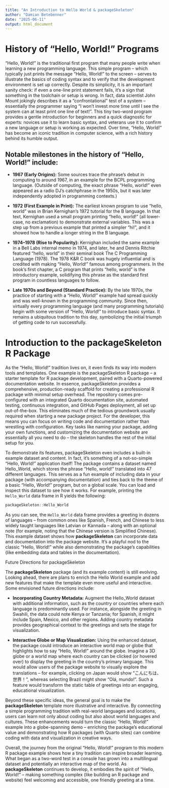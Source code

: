 ```yaml
---
title: "An Introduction to Hello World & packageSkeleton"
author: "Damian Betebenner"
date: "2025-06-11"
output: html_document
---
```


# History of “Hello, World!” Programs

“Hello, World!” is the traditional first program that many people write when learning a new programming language. This simple program – 
which typically just prints the message “Hello, World!” to the screen – serves to illustrate the basics of coding syntax and to verify that 
the development environment is set up correctly. Despite its simplicity, it is an important sanity check: if even a one-line print statement fails, 
it’s a sign that something in the toolchain or setup is wrong. In fact, data scientist John Mount jokingly describes it as a “confrontational” 
test of a system – essentially the programmer saying “I won’t invest more time until I see the system can at least print one line of text!”. 
This tiny two-word program provides a gentle introduction for beginners and a quick diagnostic for experts: novices use it to learn basic syntax,
and veterans use it to confirm a new language or setup is working as expected. Over time, “Hello, World!” has become an iconic tradition in 
computer science, with a rich history behind its humble output.

## Notable milestones in the history of “Hello, World!” include:

* **1967 (Early Origins):** Some sources trace the phrase’s debut in computing to around 1967, in an example for the BCPL programming language.
(Outside of computing, the exact phrase “Hello, world!” even appeared as a radio DJ’s catchphrase in the 1950s, but it was later independently adopted 
in programming contexts.)

* **1972 (First Example in Print):** The earliest known program to use “hello, world” was in Brian Kernighan’s 1972 tutorial for the B language.
In that text, Kernighan used a small program printing “hello, world!” (all lower-case, no exclamation) to demonstrate external variables. 
This was a step up from a previous example that printed a simpler “hi!”, and it showed how to handle a longer string in the B language.

* **1974–1978 (Rise to Popularity):** Kernighan included the same example in a Bell Labs internal memo in 1974, and later, he and Dennis 
Ritchie featured “hello, world” in their seminal book The C Programming Language (1978). The 1978 K&R C book was hugely influential and is credited 
with making “Hello, World!” famous among programmers. In the book’s first chapter, a C program that prints “hello, world” is the introductory example,
solidifying this phrase as the standard first program in countless languages to follow.

* **Late 1970s and Beyond (Standard Practice):** By the late 1970s, the practice of starting with a “Hello, World!” example had spread quickly and
was well-known in the programming community. Since then, virtually every programming language (and many programming tutorials) begin with some version 
of “Hello, World!” to introduce basic syntax. It remains a ubiquitous tradition to this day, symbolizing the initial triumph of getting code to run successfully.

# Introduction to the packageSkeleton R Package

As the “Hello, World!” tradition lives on, it even finds its way into modern tools and templates. One example is the packageSkeleton R package – 
a starter template for R package development, paired with a Quarto-powered documentation website. In essence, packageSkeleton provides a 
comprehensive, production-ready scaffold for creating a professional R package with minimal setup overhead. The repository comes pre-configured with 
an integrated Quarto documentation site, automated testing, continuous integration, and GitHub Pages deployment, all set up out-of-the-box. 
This eliminates much of the tedious groundwork usually required when starting a new package project. For the developer, this means you can 
focus on writing code and documentation rather than wrestling with configuration. Key tasks like naming your package, adding your own 
functions, and customizing the documentation website are essentially all you need to do – the skeleton handles the rest of the 
initial setup for you.

To demonstrate its features, packageSkeleton even includes a built-in example dataset and content. In fact, it’s something of a not-so-simple 
“Hello, World!” application itself! The package contains a dataset named Hello_World, which stores the phrase “Hello, world!” translated into 
47 different languages. This serves as a fun example of including data in your package (with accompanying documentation) and ties back to 
the theme of a basic “Hello, World!” program, but on a global scale. You can load and inspect this dataset to see how it works. For 
example, printing the `Hello_World` data frame in R yields the following:

```r
packageSkeleton::Hello_World
```

As you can see, the `Hello_World` data frame provides a greeting in dozens of languages – from common ones like Spanish, French, and Chinese to less widely
taught languages like Latvian or Kannada – along with an optional note (for example, noting that the Chinese version is Simplified Chinese). This 
example dataset shows how **packageSkeleton** can incorporate data and documentation into the package website. It’s a playful nod to the classic 
“Hello, World!” while also demonstrating the package’s capabilities (like embedding data and tables in the documentation).

Future Directions for packageSkeleton

The **packageSkeleton** package (and its example content) is still evolving. Looking ahead, there are plans to enrich the Hello World example and 
add new features that make the template even more useful and interactive. Some envisioned future directions include:

* **Incorporating Country Metadata:** Augment the Hello_World dataset with additional information, such as the country or countries where each language 
is predominantly used. For instance, alongside the greeting in Swahili, the data could note Kenya or Tanzania; for Spanish, it might include Spain,
Mexico, and other regions. Adding country metadata provides geographical context to the greetings and sets the stage for visualization.

* **Interactive Globe or Map Visualization:** Using the enhanced dataset, the package could introduce an interactive world map or globe that highlights
how to say “Hello, World!” around the globe. Imagine a 3D globe or a world map where each country can be clicked (or hovered over) to display the greeting
in the country’s primary language. This would allow users of the package website to visually explore the translations – for example, clicking on
Japan would show “こんにちは、世界！”, whereas selecting Brazil might show “Olá, mundo!”. Such a feature would transform the static table of greetings
into an engaging, educational visualization.

Beyond these specific ideas, the general goal is to make the **packageSkeleton** template more illustrative and interactive. By connecting a simple 
programming tradition with real-world languages and locations, users can learn not only about coding but also about world languages and cultures. 
These enhancements would turn the classic “Hello, World!” example into a globe-spanning demo – enriching the package’s educational value and 
demonstrating how R packages (with Quarto sites) can combine coding with data and visualization in creative ways.

Overall, the journey from the original “Hello, World!” program to this modern R package example shows how a tiny tradition can inspire broader 
learning. What began as a two-word test in a console has grown into a multilingual dataset and potentially an interactive map of the world. 
As **packageSkeleton** continues to develop, it embodies the spirit of “Hello, World!” – making something complex (like building an R package and 
website) feel welcoming and accessible, one friendly greeting at a time.